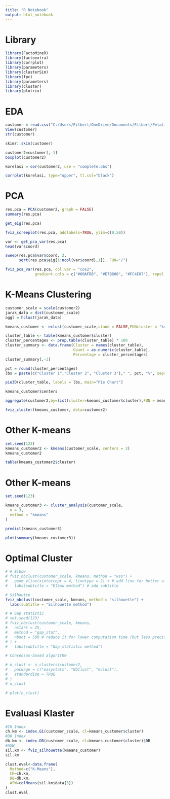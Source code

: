 ```yaml
---
title: "R Notebook"
output: html_notebook
---
```


# Library
```r
library(FactoMineR)
library(factoextra)
library(corrplot)
library(parameters)
library(clusterSim)
library(fpc)
library(parameters)
library(cluster)
library(plotrix)
```

# EDA 
```r
customer = read.csv("C:/Users/Filbert/OneDrive/Documents/Filbert/Pelatihan Digitalent/DTS Data Scientist/Materi/Praktek/Data/customer_segmentation.csv")
View(customer)
str(customer)
```

```r
skimr::skim(customer)
```
```r
customer2=customer[,-1]
boxplot(customer2)
```

```r
korelasi = cor(customer2, use = "complete.obs")

corrplot(korelasi, type="upper", tl.col="black")
```
# PCA
```r
res.pca = PCA(customer2, graph = FALSE)
summary(res.pca)
```

```r
get_eig(res.pca)
```
```r
fviz_screeplot(res.pca, addlabels=TRUE, ylim=c(0,50))

var <- get_pca_var(res.pca)
head(var$coord)
```
```r
sweep(res.pca$var$coord, 2,
      sqrt(res.pca$eig[1:ncol(var$coord),1]), FUN="/")
```
```r
fviz_pca_var(res.pca, col.var = "cos2",
             gradient.cols = c("#00AFBB", "#E7B800", "#FC4E07"), repel = TRUE)
```

# K-Means Clustering
```r
customer_scale = scale(customer2)
jarak_data = dist(customer_scale)
aggl = hclust(jarak_data)
```

```r
kmeans_customer <- eclust(customer_scale,stand = FALSE,FUNcluster = "kmeans", k=3, graph = T)
```

```r
cluster_table <- table(kmeans_customer$cluster)
cluster_percentages <- prop.table(cluster_table) * 100
cluster_summary <- data.frame(Cluster = names(cluster_table),
                              Count = as.numeric(cluster_table),
                              Percentage = cluster_percentages)
cluster_summary[,-3]
```

```r
pct = round(cluster_percentages)
lbs = paste(c("Cluster 1","Cluster 2", "Cluster 3")," ", pct, "%", sep=" ")

pie3D(cluster_table, labels = lbs, main="Pie Chart")
```
```r
kmeans_customer$centers
```

```r
aggregate(customer2,by=list(cluster=kmeans_customer$cluster),FUN = mean)
```

```r
fviz_cluster(kmeans_customer, data=customer2)
```
# Other K-means
```r
set.seed(123)
kmeans_customer2 <- kmeans(customer_scale, centers = 3)
kmeans_customer2 
```
```r
table(kmeans_customer2$cluster)
```
# Other K-means
```r
set.seed(123)

kmeans_customer3 <- cluster_analysis(customer_scale,
  n = 3,
  method = "kmeans"
)

predict(kmeans_customer3)
```
```r
plot(summary(kmeans_customer3))
```

# Optimal Cluster
```r
# # Elbow
# fviz_nbclust(customer_scale, kmeans, method = "wss") +
#   geom_vline(xintercept = 4, linetype = 2) + # add line for better visualisation
#   labs(subtitle = "Elbow method") # add subtitle
```

```r
# Silhoutte
fviz_nbclust(customer_scale, kmeans, method = "silhouette") +
  labs(subtitle = "Silhouette method")
```
```r
# # Gap statistic
# set.seed(123)
# fviz_nbclust(customer_scale, kmeans,
#   nstart = 25,
#   method = "gap_stat",
#   nboot = 500 # reduce it for lower computation time (but less precise results)
# ) +
#   labs(subtitle = "Gap statistic method")
```

```r
# Consensus-based algorithm

# n_clust <- n_clusters(customer2,
#   package = c("easystats", "NbClust", "mclust"),
#   standardize = TRUE
# )
# n_clust

# plot(n_clust)
```


# Evaluasi Klaster
```r
#CH Index
ch.km <- index.G1(customer_scale, cl=kmeans_customer$cluster)
#DB Index
db.km <- index.DB(customer_scale, cl=kmeans_customer$cluster)$DB
#ASW
sil.km <- fviz_silhouette(kmeans_customer) 
sil.km
```
```r
clust.eval<-data.frame(
  Method=c("K-Means"),
  CH=ch.km,
  DB=db.km,
  ASW=colMeans(sil.km$data[3])
)
clust.eval
```

